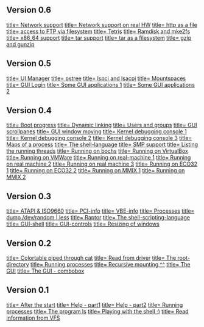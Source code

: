 ==Version 0.6==

[[http://script-solution.de/escape/screenshots/v0.6/network.png|title= Network support]]
[[http://script-solution.de/escape/screenshots/v0.6/lenovo-network.jpg|title= Network support on real HW]]
[[http://script-solution.de/escape/screenshots/v0.6/http.png|title= http as a file]]
[[http://script-solution.de/escape/screenshots/v0.6/ftpfs.png|title= access to FTP via filesystem]]
[[http://script-solution.de/escape/screenshots/v0.6/tetris.png|title= Tetris]]
[[http://script-solution.de/escape/screenshots/v0.6/ramdisk.png|title= Ramdisk and mke2fs]]
[[http://script-solution.de/escape/screenshots/v0.6/x86_64.png|title= x86_64 support]]
[[http://script-solution.de/escape/screenshots/v0.6/tar.png|title= tar support]]
[[http://script-solution.de/escape/screenshots/v0.6/tarfs.png|title= tar as a filesystem]]
[[http://script-solution.de/escape/screenshots/v0.6/gzip.png|title= gzip and gunzip]]

==Version 0.5==

[[http://script-solution.de/escape/screenshots/v0.5/uimng.png|title= UI Manager]]
[[http://script-solution.de/escape/screenshots/v0.5/pstree.png|title= pstree]]
[[http://script-solution.de/escape/screenshots/v0.5/lspciacpi.png|title= lspci and lsacpi]]
[[http://script-solution.de/escape/screenshots/v0.5/mountspace.png|title= Mountspaces]]
[[http://script-solution.de/escape/screenshots/v0.5/gui-login.png|title= GUI Login]]
[[http://script-solution.de/escape/screenshots/v0.5/gui-apps-1.png|title= Some GUI applications 1]]
[[http://script-solution.de/escape/screenshots/v0.5/gui-apps-2.png|title= Some GUI applications 2]]

==Version 0.4==

[[http://script-solution.de/escape/screenshots/v0.4/boot.png|title= Boot progress]]
[[http://script-solution.de/escape/screenshots/v0.4/dynlink.png|title= Dynamic linking]]
[[http://script-solution.de/escape/screenshots/v0.4/groups.png|title= Users and groups]]
[[http://script-solution.de/escape/screenshots/v0.4/gui1.png|title= GUI scrollpanes]]
[[http://script-solution.de/escape/screenshots/v0.4/gui2.png|title= GUI window moving]]
[[http://script-solution.de/escape/screenshots/v0.4/kdbg1.png|title= Kernel debugging console 1]]
[[http://script-solution.de/escape/screenshots/v0.4/kdbg2.png|title= Kernel debugging console 2]]
[[http://script-solution.de/escape/screenshots/v0.4/kdbg3.png|title= Kernel debugging console 3]]
[[http://script-solution.de/escape/screenshots/v0.4/maps.png|title= Maps of a process]]
[[http://script-solution.de/escape/screenshots/v0.4/shelllang.png|title= The shell-language]]
[[http://script-solution.de/escape/screenshots/v0.4/smp.png|title= SMP support]]
[[http://script-solution.de/escape/screenshots/v0.4/threads.png|title= Listing the running threads]]
[[http://script-solution.de/escape/screenshots/v0.4/bochs.png|title= Running on bochs]]
[[http://script-solution.de/escape/screenshots/v0.4/vbox.png|title= Running on VirtualBox]]
[[http://script-solution.de/escape/screenshots/v0.4/vmware.png|title= Running on VMWare]]
[[http://script-solution.de/escape/screenshots/v0.4/desktop.png|title= Running on real-machine 1]]
[[http://script-solution.de/escape/screenshots/v0.4/nb1.png|title= Running on real machine 2]]
[[http://script-solution.de/escape/screenshots/v0.4/nb2.png|title= Running on real machine 3]]
[[http://script-solution.de/escape/screenshots/v0.4/eco321.png|title= Running on ECO32 1]]
[[http://script-solution.de/escape/screenshots/v0.4/eco322.png|title= Running on ECO32 2]]
[[http://script-solution.de/escape/screenshots/v0.4/mmix1.png|title= Running on MMIX 1]]
[[http://script-solution.de/escape/screenshots/v0.4/mmix2.png|title= Running on MMIX 2]]

==Version 0.3==

[[http://script-solution.de/escape/screenshots/v0.3/atapi_iso9660.png|title= ATAPI &amp; ISO9660]]
[[http://script-solution.de/escape/screenshots/v0.3/pciinfo.png|title= PCI-info]]
[[http://script-solution.de/escape/screenshots/v0.3/vbeinfo.png|title= VBE-info]]
[[http://script-solution.de/escape/screenshots/v0.3/processes.png|title= Processes]]
[[http://script-solution.de/escape/screenshots/v0.3/unlimpipes.png|title= dump /dev/random | less]]
[[http://script-solution.de/escape/screenshots/v0.3/raptor.png|title= Raptor]]
[[http://script-solution.de/escape/screenshots/v0.3/shellscript.png|title= The shell-scripting-language]]
[[http://script-solution.de/escape/screenshots/v0.3/guishell.png|title= GUI-shell]]
[[http://script-solution.de/escape/screenshots/v0.3/controls.png|title= GUI-controls]]
[[http://script-solution.de/escape/screenshots/v0.3/winresize.png|title= Resizing of windows]]

==Version 0.2==

[[http://script-solution.de/escape/screenshots/v0.2/colortbl.png|title= Colortable piped through cat]]
[[http://script-solution.de/escape/screenshots/v0.2/dumpdriver.png|title= Read from driver]]
[[http://script-solution.de/escape/screenshots/v0.2/ls.png|title= The root-directory]]
[[http://script-solution.de/escape/screenshots/v0.2/ps.png|title= Running processes]]
[[http://script-solution.de/escape/screenshots/v0.2/mount.png|title= Recursive mounting ^^]]
[[http://script-solution.de/escape/screenshots/v0.2/gui1.png|title= The GUI]]
[[http://script-solution.de/escape/screenshots/v0.2/gui2.png|title= The GUI - combobox]]

==Version 0.1==

[[http://script-solution.de/escape/screenshots/v0.1/start.png|title= After the start]]
[[http://script-solution.de/escape/screenshots/v0.1/help1.png|title= Help - part1]]
[[http://script-solution.de/escape/screenshots/v0.1/help2.png|title= Help - part2]]
[[http://script-solution.de/escape/screenshots/v0.1/ps.png|title= Running processes]]
[[http://script-solution.de/escape/screenshots/v0.1/ls.png|title= The program ls]]
[[http://script-solution.de/escape/screenshots/v0.1/shell.png|title= Playing with the shell ;)]]
[[http://script-solution.de/escape/screenshots/v0.1/infos.png|title= Read information from VFS]]